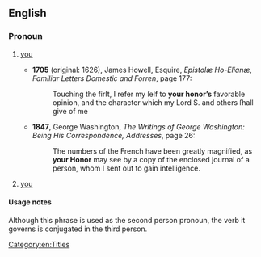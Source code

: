 ==English==

===Pronoun===
{{head|en|pronoun|head=[[your]] [[Honor]]}}

# {{label|en|formal|obsolete|addressing someone of higher rank or status than oneself}} [[you]]
#* '''1705''' (original: 1626), James Howell, Esquire, ''Epistolæ Ho-Elianæ, Familiar Letters Domestic and Forren'', page 177:
#*: Touching the firſt, I refer my ſelf to '''your honor’s''' favorable opinion, and the character which my Lord S. and others ſhall give of me
#* '''1847''', George Washington, ''The Writings of George Washington: Being His Correspondence, Addresses'', page 26:
#*: The numbers of the French have been greatly magnified, as '''your Honor''' may see by a copy of the enclosed journal of a person, whom I sent out to gain intelligence.
# {{label|en|formal|addressing a judge or magistrate}} [[you]]

====Usage notes====
Although this phrase is used as the second person pronoun, the verb it governs is conjugated in the third person.

[[Category:en:Titles]]